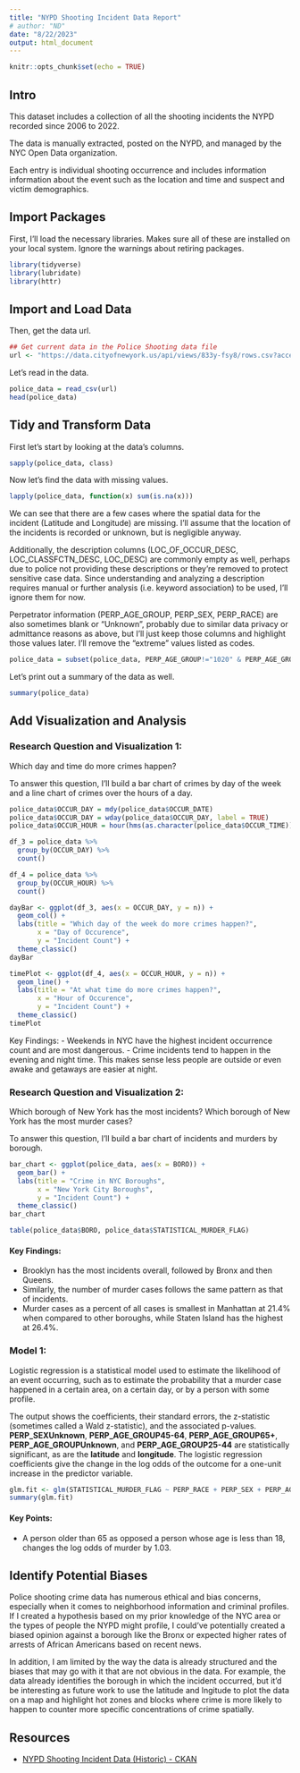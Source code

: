 ---
title: "NYPD Shooting Incident Data Report"
# author: "ND"
date: "8/22/2023"
output: html_document
---

```{r setup, include=FALSE}
knitr::opts_chunk$set(echo = TRUE)
```

## Intro

This dataset includes a collection of all the shooting incidents the NYPD recorded since 2006 to 2022.

The data is manually extracted, posted on the NYPD, and managed by the NYC Open Data organization.

Each entry is individual shooting occurrence and includes information information about the event such as the location and time and suspect and victim demographics.

## Import Packages

First, I'll load the necessary libraries. Makes sure all of these are installed on your local system. Ignore the warnings about retiring packages.

```{r import_packages}
library(tidyverse)
library(lubridate)
library(httr)
```

## Import and Load Data

Then, get the data url.

```{r get_jhu_data}
## Get current data in the Police Shooting data file
url <- "https://data.cityofnewyork.us/api/views/833y-fsy8/rows.csv?accessType=DOWNLOAD"
```

Let's read in the data.

```{r import_data, message = FALSE}
police_data = read_csv(url)
head(police_data)
```

## Tidy and Transform Data

First let's start by looking at the data's columns.

```{r check_columns}
sapply(police_data, class)
```

Now let's find the data with missing values.

```{r find_missing_values}
lapply(police_data, function(x) sum(is.na(x)))
```

We can see that there are a few cases where the spatial data for the incident (Latitude and Longitude) are missing. I'll assume that the location of the incidents is recorded or unknown, but is negligible anyway.

Additionally, the description columns (LOC_OF_OCCUR_DESC, LOC_CLASSFCTN_DESC, LOC_DESC) are commonly empty as well, perhaps due to police not providing these descriptions or they're removed to protect sensitive case data. Since understanding and analyzing a description requires manual or further analysis (i.e. keyword association) to be used, I'll ignore them for now.

Perpetrator information (PERP_AGE_GROUP, PERP_SEX, PERP_RACE) are also sometimes blank or "Unknown", probably due to similar data privacy or admittance reasons as above, but I'll just keep those columns and highlight those values later. I'll remove the "extreme" values listed as codes.

```{r remove_extremes}
police_data = subset(police_data, PERP_AGE_GROUP!="1020" & PERP_AGE_GROUP!="224" & PERP_AGE_GROUP!="940")
```

Let's print out a summary of the data as well.

```{r data_summary}
summary(police_data)
```
## Add Visualization and Analysis

### Research Question and Visualization 1:
Which day and time do more crimes happen?

To answer this question, I'll build a bar chart of crimes by day of the week and a line chart of crimes over the hours of a day.


```{r}
police_data$OCCUR_DAY = mdy(police_data$OCCUR_DATE)
police_data$OCCUR_DAY = wday(police_data$OCCUR_DAY, label = TRUE)
police_data$OCCUR_HOUR = hour(hms(as.character(police_data$OCCUR_TIME)))

df_3 = police_data %>%
  group_by(OCCUR_DAY) %>%
  count()

df_4 = police_data %>%
  group_by(OCCUR_HOUR) %>%
  count()
```

```{r}
dayBar <- ggplot(df_3, aes(x = OCCUR_DAY, y = n)) +
  geom_col() +
  labs(title = "Which day of the week do more crimes happen?",
       x = "Day of Occurence",
       y = "Incident Count") +
  theme_classic()
dayBar
```
```{r}
timePlot <- ggplot(df_4, aes(x = OCCUR_HOUR, y = n)) +
  geom_line() +
  labs(title = "At what time do more crimes happen?",
       x = "Hour of Occurence",
       y = "Incident Count") +
  theme_classic()
timePlot
```

Key Findings:
- Weekends in NYC have the highest incident occurrence count and are most dangerous.
- Crime incidents tend to happen in the evening and night time. This makes sense less people are outside or even awake and getaways are easier at night.

### Research Question and Visualization 2:
Which borough of New York has the most incidents? Which borough of New York has the most murder cases?

To answer this question, I'll build a bar chart of incidents and murders by borough.

```{r create bar chart}
bar_chart <- ggplot(police_data, aes(x = BORO)) +
  geom_bar() +
  labs(title = "Crime in NYC Boroughs",
       x = "New York City Boroughs",
       y = "Incident Count") +
  theme_classic()
bar_chart
```
```{r}
table(police_data$BORO, police_data$STATISTICAL_MURDER_FLAG)
```
#### Key Findings:
- Brooklyn has the most incidents overall, followed by Bronx and then Queens.
- Similarly, the number of murder cases follows the same pattern as that of incidents.
- Murder cases as a percent of all cases is smallest in Manhattan at 21.4% when compared to other boroughs, while Staten Island has the highest at 26.4%.

### Model 1:

Logistic regression is a statistical model used to estimate the likelihood of an event occurring, such as to estimate the probability that a murder case happened in a certain area, on a certain day, or by a person with some profile.

The output shows the coefficients, their standard errors, the z-statistic (sometimes called a Wald z-statistic), and the associated p-values. **PERP_SEXUnknown**, **PERP_AGE_GROUP45-64**, **PERP_AGE_GROUP65+**, **PERP_AGE_GROUPUnknown**, and **PERP_AGE_GROUP25-44** are statistically significant, as are the **latitude** and **longitude**. The logistic regression coefficients give the change in the log odds of the outcome for a one-unit increase in the predictor variable.

```{r run logistic regression model}
glm.fit <- glm(STATISTICAL_MURDER_FLAG ~ PERP_RACE + PERP_SEX + PERP_AGE_GROUP + OCCUR_HOUR + OCCUR_DAY + Latitude + Longitude, data = police_data, family = binomial)
summary(glm.fit)
```

#### Key Points:
- A person older than 65 as opposed a person whose age is less than 18, changes the log odds of murder by 1.03. 

## Identify Potential Biases

Police shooting crime data has numerous ethical and bias concerns, especially when it comes to neighborhood information and criminal profiles. If I created a hypothesis based on my prior knowledge of the NYC area or the types of people the NYPD might profile, I could've potentially created  a biased opinion against a borough like the Bronx or expected higher rates of arrests of African Americans based on recent news.

In addition, I am limited by the way the data is already structured and the biases that may go with it that are not obvious in the data. For example, the data already identifies the borough in which the incident occurred, but it'd be interesting as future work to use the latitude and lngitude to plot the data on a map and highlight hot zones and blocks where crime is more likely to happen to counter more specific concentrations of crime spatially.

## Resources
* [NYPD Shooting Incident Data (Historic) - CKAN](https://catalog.data.gov/dataset/nypd-shooting-incident-data-historic)
